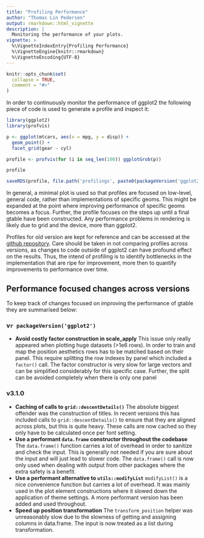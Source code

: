 ```yaml
---
title: "Profiling Performance"
author: "Thomas Lin Pedersen"
output: rmarkdown::html_vignette
description: |
  Monitoring the performance of your plots.
vignette: >
  %\VignetteIndexEntry{Profiling Performance}
  %\VignetteEngine{knitr::rmarkdown}
  %\VignetteEncoding{UTF-8}
---
```


```r
knitr::opts_chunk$set(
  collapse = TRUE,
  comment = "#>"
)
```

In order to continuously monitor the performance of ggplot2
the following piece of code is used to generate a profile and inspect it:

```r
library(ggplot2)
library(profvis)

p <- ggplot(mtcars, aes(x = mpg, y = disp)) + 
  geom_point() + 
  facet_grid(gear ~ cyl)

profile <- profvis(for (i in seq_len(100)) ggplotGrob(p))

profile
```

```r
saveRDS(profile, file.path('profilings', paste0(packageVersion('ggplot2'), '.rds')))
```

In general, a minimal plot is used so that profiles are focused on low-level,
general code, rather than implementations of specific geoms. This might be
expanded at the point where improving performance of specific geoms becomes a
focus. Further, the profile focuses on the steps up until a final gtable have
been constructed. Any performance problems in rendering is likely due to grid 
and the device, more than ggplot2.

Profiles for old version are kept for reference and can be accessed at 
the [github repository](https://github.com/tidyverse/ggplot2/tree/master/vignettes/profilings).
Care should be taken in not comparing profiles across versions, as 
changes to code outside of ggplot2 can have profound effect on the results.
Thus, the intend of profiling is to identify bottlenecks in the implementation
that are ripe for improvement, more then to quantify improvements to performance
over time.

## Performance focused changes across versions
To keep track of changes focused on improving the performance of gtable they
are summarised below:

### v`r packageVersion('ggplot2')`
- **Avoid costly factor construction in scale_apply** This issue only really 
  appeared when plotting huge datasets (>1e6 rows). In order to train and map 
  the position aesthetics rows has to be matched based on their panel. This 
  require splitting the row indexes by panel which included a `factor()` call. 
  The factor constructor is very slow for large vectors and can be simplified 
  considerably for this specific case. Further, the split can be avoided 
  completely when there is only one panel

### v3.1.0
- **Caching of calls to `grid::descentDetails()`** The absolute biggest offender
  was the construction of titles. In recent versions this has included calls to
  `grid::descentDetails()` to ensure that they are aligned across plots, but 
  this is quite heavy. These calls are now cached so they only have to be 
  calculated once per font setting.
- **Use a performant `data.frame` constructor throughout the codebase** The
  `data.frame()` function carries a lot of overhead in order to sanitize and 
  check the input. This is generally not needed if you are sure about the input
  and will just lead to slower code. The `data.frame()` call is now only used
  when dealing with output from other packages where the extra safety is a 
  benefit.
- **Use a performant alternative to `utils::modifyList`** `modifyList()` is a 
  nice convenience function but carries a lot of overhead. It was mainly used
  in the plot element constructions where it slowed down the application of 
  theme settings. A more performant version has been added and used throughout.
- **Speed up position transformation** The `transform_position` helper was 
  unreasonably slow due to the slowness of getting and assigning columns in 
  data.frame. The input is now treated as a list during transformation.
